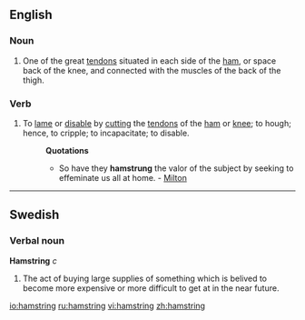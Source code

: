==English==

===Noun===
{{en-noun}}

# {{anatomy}} One of the great [[tendon]]s situated in each side of the [[ham]], or space back of the knee, and connected with the muscles of the back of the thigh.

===Verb===
{{en-verb|hamstrings|hamstringing|hamstrung}}

#{{transitive}} To [[lame]] or [[disable]] by [[cut]]ting the [[tendon]]s of the [[ham]] or [[knee]]; to hough; hence, to cripple; to incapacitate; to disable.
#:'''Quotations'''
#:*So have they <b>hamstrung</b> the valor of the subject by seeking to effeminate us all at home. - [[Milton]]

----
==Swedish==

===Verbal noun===
'''Hamstring''' ''c''

#The act of buying large supplies of something which is belived to become more expensive or more difficult to get at in the near future.

[[io:hamstring]]
[[ru:hamstring]]
[[vi:hamstring]]
[[zh:hamstring]]